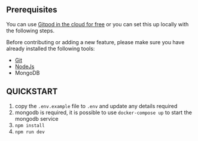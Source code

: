 
## Prerequisites

You can use [Gitpod in the cloud for free](https://gitpod.io/#https://github.com/EddieHubCommunity/LinkFree) or you can set this up locally with the following steps.

Before contributing or adding a new feature, please make sure you have already installed the following tools:

- [Git](https://git-scm.com/downloads)
- [NodeJs](https://nodejs.org/en/download/)
- MongoDB

## QUICKSTART

1. copy the `.env.example` file to `.env` and update any details required
1. mongodb is required, it is possible to use `docker-compose up` to start the mongodb service
1. `npm install`
1. `npm run dev`

